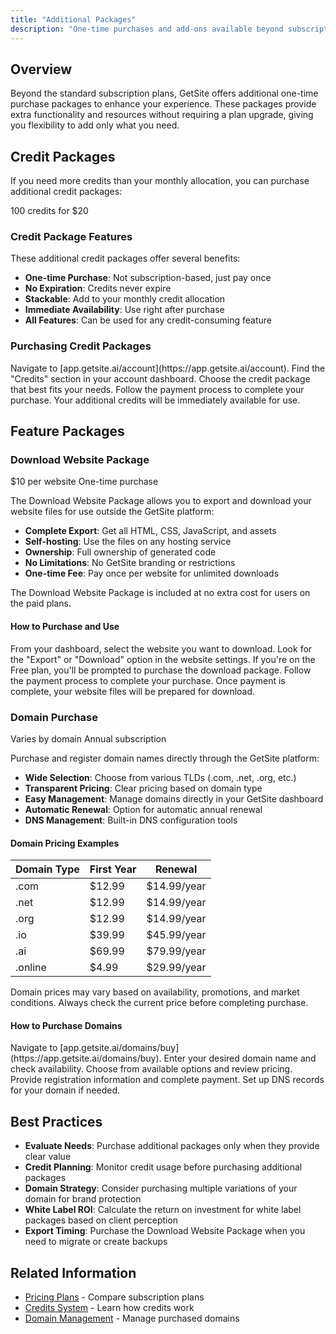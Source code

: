 ```yaml
---
title: "Additional Packages"
description: "One-time purchases and add-ons available beyond subscription plans"
---
```


## Overview

Beyond the standard subscription plans, GetSite offers additional one-time purchase packages to enhance your experience. These packages provide extra functionality and resources without requiring a plan upgrade, giving you flexibility to add only what you need.

## Credit Packages

If you need more credits than your monthly allocation, you can purchase additional credit packages:

<CardGroup cols={3}>
  <Card title="Small Package" icon="coins">
    100 credits for $20
  </Card>
</CardGroup>

### Credit Package Features

These additional credit packages offer several benefits:

- **One-time Purchase**: Not subscription-based, just pay once
- **No Expiration**: Credits never expire
- **Stackable**: Add to your monthly credit allocation
- **Immediate Availability**: Use right after purchase
- **All Features**: Can be used for any credit-consuming feature

### Purchasing Credit Packages

<Steps>
  <Step title="Access Account Settings">
    Navigate to [app.getsite.ai/account](https://app.getsite.ai/account).
  </Step>
  <Step title="Go to Credits Section">
    Find the "Credits" section in your account dashboard.
  </Step>
  <Step title="Select Package">
    Choose the credit package that best fits your needs.
  </Step>
  <Step title="Complete Purchase">
    Follow the payment process to complete your purchase.
  </Step>
  <Step title="Start Using Credits">
    Your additional credits will be immediately available for use.
  </Step>
</Steps>

## Feature Packages

### Download Website Package

<CardGroup cols={2}>
  <Card title="Price" icon="money-bill-wave">
    $10 per website
  </Card>
  <Card title="Type" icon="shopping-bag">
    One-time purchase
  </Card>
</CardGroup>

The Download Website Package allows you to export and download your website files for use outside the GetSite platform:

- **Complete Export**: Get all HTML, CSS, JavaScript, and assets
- **Self-hosting**: Use the files on any hosting service
- **Ownership**: Full ownership of generated code
- **No Limitations**: No GetSite branding or restrictions
- **One-time Fee**: Pay once per website for unlimited downloads

<Card title="Developer & Agency Plans" icon="info-circle" color="#7b5dd6">
  The Download Website Package is included at no extra cost for users on the
  paid plans.
</Card>

#### How to Purchase and Use

<Steps>
  <Step title="Access Your Website">
    From your dashboard, select the website you want to download.
  </Step>
  <Step title="Click Export Option">
    Look for the "Export" or "Download" option in the website settings.
  </Step>
  <Step title="Purchase Package">
    If you're on the Free plan, you'll be prompted to purchase the download
    package.
  </Step>
  <Step title="Complete Payment">
    Follow the payment process to complete your purchase.
  </Step>
  <Step title="Download Files">
    Once payment is complete, your website files will be prepared for download.
  </Step>
</Steps>

### Domain Purchase

<CardGroup cols={2}>
  <Card title="Price" icon="money-bill-wave">
    Varies by domain
  </Card>
  <Card title="Type" icon="shopping-bag">
    Annual subscription
  </Card>
</CardGroup>

Purchase and register domain names directly through the GetSite platform:

- **Wide Selection**: Choose from various TLDs (.com, .net, .org, etc.)
- **Transparent Pricing**: Clear pricing based on domain type
- **Easy Management**: Manage domains directly in your GetSite dashboard
- **Automatic Renewal**: Option for automatic annual renewal
- **DNS Management**: Built-in DNS configuration tools

#### Domain Pricing Examples

| Domain Type | First Year | Renewal     |
| ----------- | ---------- | ----------- |
| .com        | $12.99     | $14.99/year |
| .net        | $12.99     | $14.99/year |
| .org        | $12.99     | $14.99/year |
| .io         | $39.99     | $45.99/year |
| .ai         | $69.99     | $79.99/year |
| .online     | $4.99      | $29.99/year |

<Card title="Pricing Variations" icon="exclamation-circle" color="#f59e0b">
  Domain prices may vary based on availability, promotions, and market
  conditions. Always check the current price before completing purchase.
</Card>

#### How to Purchase Domains

<Steps>
  <Step title="Access Domain Purchase">
    Navigate to
    [app.getsite.ai/domains/buy](https://app.getsite.ai/domains/buy).
  </Step>
  <Step title="Search for Domain">
    Enter your desired domain name and check availability.
  </Step>
  <Step title="Select Domain">
    Choose from available options and review pricing.
  </Step>
  <Step title="Complete Registration">
    Provide registration information and complete payment.
  </Step>
  <Step title="Configure DNS">
    Set up DNS records for your domain if needed.
  </Step>
</Steps>

## Best Practices

- **Evaluate Needs**: Purchase additional packages only when they provide clear value
- **Credit Planning**: Monitor credit usage before purchasing additional packages
- **Domain Strategy**: Consider purchasing multiple variations of your domain for brand protection
- **White Label ROI**: Calculate the return on investment for white label packages based on client perception
- **Export Timing**: Purchase the Download Website Package when you need to migrate or create backups

## Related Information

- [Pricing Plans](/pricing/plans) - Compare subscription plans
- [Credits System](/pricing/credits) - Learn how credits work
- [Domain Management](/features/domain-management) - Manage purchased domains
